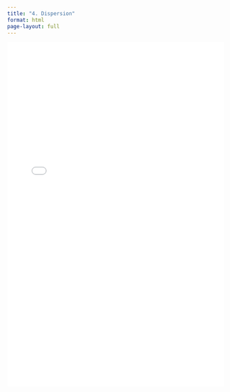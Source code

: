 ```yaml
---
title: "4. Dispersion"
format: html
page-layout: full
---
```


<iframe src="lec4.html" width="100%" height="800px" style="border: none;">

</iframe>

